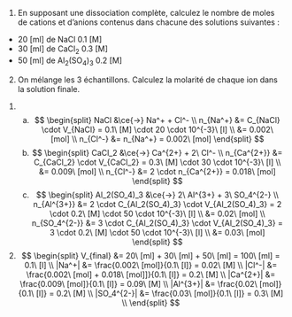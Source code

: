 ::: {.Exercise data-latex=""}

1. En supposant une dissociation complète, calculez le nombre de moles de cations et d'anions contenus dans chacune des solutions suivantes :

- 20 [ml] de NaCl 0.1 [M]  
\vspace{\stretch{1}}
- 30 [ml] de CaCl~2~ 0.3 [M]  
\vspace{\stretch{1}}
- 50 [ml] de Al~2~(SO~4~)~3~ 0.2 [M]  
\vspace{\stretch{1}}

2. On mélange les 3 échantillons. Calculez la molarité de chaque ion dans la solution finale.  
\vspace{\stretch{1}}

:::

::: {.Answer data-latex=""}

1.
    a. $$
    \begin{split}
      NaCl &\ce{->} Na^+ + Cl^- \\
      n_{Na^+} &= C_{NaCl} \cdot V_{NaCl} = 0.1\ [M] \cdot 20 \cdot 10^{-3}\ [l] \\
      &= 0.002\ [mol] \\
      n_{Cl^-} &= n_{Na^+} = 0.002\ [mol]
    \end{split}
    $$
    b. $$
    \begin{split}
      CaCl_2 &\ce{->} Ca^{2+} + 2\ Cl^- \\
      n_{Ca^{2+}} &= C_{CaCl_2} \cdot V_{CaCl_2} = 0.3\ [M] \cdot 30 \cdot 10^{-3}\ [l] \\
      &= 0.009\ [mol] \\
      n_{Cl^-} &= 2 \cdot n_{Ca^{2+}} = 0.018\ [mol]
    \end{split}
    $$
    c. $$
    \begin{split}
      Al_2(SO_4)_3 &\ce{->} 2\ Al^{3+} + 3\ SO_4^{2-} \\
      n_{Al^{3+}} &= 2 \cdot C_{Al_2(SO_4)_3} \cdot V_{Al_2(SO_4)_3} = 2 \cdot 0.2\ [M] \cdot 50 \cdot 10^{-3}\ [l] \\
      &= 0.02\ [mol] \\
      n_{SO_4^{2-}} &= 3 \cdot C_{Al_2(SO_4)_3} \cdot V_{Al_2(SO_4)_3} = 3 \cdot 0.2\ [M] \cdot 50 \cdot 10^{-3}\ [l] \\
      &= 0.03\ [mol]
    \end{split}
    $$
2. $$
    \begin{split}
    V_{final} &= 20\ [ml] + 30\ [ml] + 50\ [ml] = 100\ [ml] = 0.1\ [l] \\
    |Na^+| &= \frac{0.002\ [mol]}{0.1\ [l]} = 0.02\ [M] \\
    |Cl^-| &= \frac{0.002\ [mol] + 0.018\ [mol]]}{0.1\ [l]} = 0.2\ [M] \\
    |Ca^{2+}| &= \frac{0.009\ [mol]}{0.1\ [l]} = 0.09\ [M] \\
    |Al^{3+}| &= \frac{0.02\ [mol]}{0.1\ [l]} = 0.2\ [M] \\
    |SO_4^{2-}| &= \frac{0.03\ [mol]}{0.1\ [l]} = 0.3\ [M] \\
    \end{split}
   $$
:::
